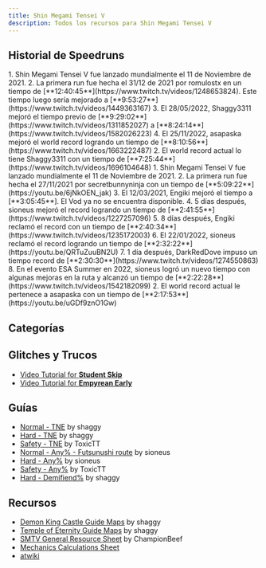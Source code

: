 ```yaml
---
title: Shin Megami Tensei V
description: Todos los recursos para Shin Megami Tensei V
---
```



<DocsHero 
    content="Shin Megami Tensei V es la última entrega de la saga de Shin Megami Tensei, siendo la primera en tener un mundo semi abierto que alienta al jugador a explorar."
    srcUrl={cover}
    alt="Shin Megami Tensei V Cover"
/>

<LinkCard title="Leaderboards" href="https://www.speedrun.com/smtv" description=" Ver todas las runs en Speedrun.com"/>

## Historial de Speedruns
<Tabs>
    <TabItem label="Hard TNE">
        <Steps>
            1. Shin Megami Tensei V fue lanzado mundialmente el 11 de Noviembre de 2021.
            2. La primera run fue hecha el 31/12 de 2021 por romulostx en un tiempo de [**12:40:45**](https://www.twitch.tv/videos/1248653824). Este tiempo luego sería mejorado a [**9:53:27**](https://www.twitch.tv/videos/1449363167)
            3. El 28/05/2022, Shaggy3311 mejoró el tiempo previo de [**9:29:02**](https://www.twitch.tv/videos/1311852027) a [**8:24:14**](https://www.twitch.tv/videos/1582026223)
            4. El 25/11/2022, asapaska mejoró el world record logrando un tiempo de [**8:10:56**](https://www.twitch.tv/videos/1663222487)
            2. El world record actual lo tiene Shaggy3311 con un tiempo de [**7:25:44**](https://www.twitch.tv/videos/1696104648)
        </Steps>
    </TabItem>
    <TabItem label="Safety Any%">
        <Steps>
        1. Shin Megami Tensei V fue lanzado mundialmente el 11 de Noviembre de 2021.
        2. La primera run fue hecha el 27/11/2021 por secretbunnyninja con un tiempo de [**5:09:22**](https://youtu.be/6jNkOEN_jak)
        3. El 12/03/2021, Engiki mejoró el tiempo a [**3:05:45**]. El Vod ya no se encuentra disponible.
        4. 5 días después, sioneus mejoró el record logrando un tiempo de [**2:41:55**](https://www.twitch.tv/videos/1227257096)
        5. 8 días después, Engiki reclamó el record con un tiempo de [**2:40:34**](https://www.twitch.tv/videos/1235172003)
        6. El 22/01/2022, sioneus reclamó el record logrando un tiempo de [**2:32:22**](https://youtu.be/QRTuZuuBN2U)
        7. 1 día después, DarkRedDove impuso un tiempo record de [**2:30:30**](https://www.twitch.tv/videos/1274550863)
        8. En el evento ESA Summer en 2022, sioneus logró un nuevo tiempo con algunas mejoras en la ruta y alcanzó un tiempo de [**2:22:28**](https://www.twitch.tv/videos/1542182099)
        2. El world record actual le pertenece a asapaska con un tiempo de [**2:17:53**](https://youtu.be/uGDf9znO1Gw)
        </Steps>
    </TabItem>
</Tabs>

## Categorías
<CardGrid>
    <Card title="True Neutral Ending"></Card>
    <Card title="Any%"></Card>
    <Card title="All Bosses"></Card>
    <Card title="Demifiend%"></Card>
</CardGrid>

## Glitches y Trucos
- [Video Tutorial for **Student Skip**](https://www.youtube.com/watch?v=P9axb5forXU)
- [Video Tutorial for **Empyrean Early**](https://www.youtube.com/watch?v=Q2nPlbozqmk)

## Guías
- [Normal - TNE](https://docs.google.com/spreadsheets/d/1JhqzDNeBEdVHRlefVq-YtO0oYZQHkOk6HpKX6OR0RsE/edit#gid=0) by shaggy
- [Hard - TNE](https://docs.google.com/spreadsheets/d/18hEXZOrQhRr7nzpNYC5wGyUdavg3-BpKjEg8K5cmXnQ/edit#gid=2095762135) by shaggy
- [Safety - TNE](https://drive.google.com/file/d/1jPxf_-QCTZAzLNr5WVKmQn7d7zlLljGw/view?usp=sharing) by ToxicTT
- [Normal - Any% - Futsunushi route](https://docs.google.com/spreadsheets/d/1VlBLx98wTelumMt5hk_kwZoHwTZCdbFQ/edit#gid=367221705) by sioneus
- [Hard - Any%](https://docs.google.com/spreadsheets/d/1TZ7IceQeqBaPmphOFDDjaGy4SB0zlXzAgxn3CH5MXZQ/edit#gid=283801600) by sioneus
- [Safety - Any%](https://drive.google.com/file/d/16BxAFY6_M2AJhMxPUvF1KNd7lal1tUHS/view?usp=sharing) by ToxicTT
- [Hard - Demifiend%](https://docs.google.com/spreadsheets/d/1DF5a5QJAL9xiOZPlvNNWg2F-CbYV9FdYQ__RTeb_ohI/edit#gid=2095762135) by shaggy


## Recursos
- [Demon King Castle Guide Maps](https://imgur.com/a/e6wZ2Z5) by shaggy
- [Temple of Eternity Guide Maps](https://imgur.com/a/daACL6e) by shaggy
- [SMTV General Resource Sheet](https://docs.google.com/spreadsheets/d/1WtF2wrwTR1rE5U4BAOTaZlJJmVYUwfBnc_0s_w5G_kg/edit#gid=0) by ChampionBeef
- [Mechanics Calculations Sheet](https://docs.google.com/spreadsheets/d/1d2fNm0p9zGd4zQeop5jGUPFTXd1etNwb_ueGlfD55cE/edit?usp=sharing)
- [atwiki](https://w.atwiki.jp/megaten5/)